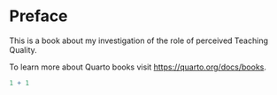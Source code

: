 # Preface {.unnumbered}

This is a book about my investigation of the role of perceived Teaching Quality.

To learn more about Quarto books visit <https://quarto.org/docs/books>.

```r
1 + 1
```
